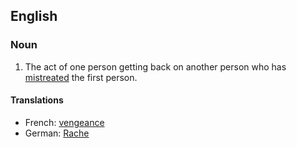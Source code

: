 ==English==
===Noun===
# The act of one person getting back on another person who has [[mistreat]]ed the first person.
====Translations====
*French: [[vengeance]]
*German: [[Rache]]